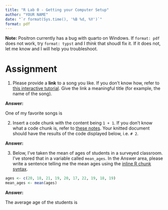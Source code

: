 ```yaml
---
title: "R Lab 0 - Getting your Computer Setup"
author: "YOUR NAME"
date: "`r format(Sys.time(), '%B %d, %Y')`"
format: pdf
---
```


**Note:** Positron currently has a bug with quarto on Windows. 
If `format: pdf` does not work, try `format: typst` and I *think* that shoudl fix it. 
If it does not, let me know and I will help you troubleshoot.

# Assignment

1. Please provide a **link** to a song you like. 
   If you don't know how, refer to [this interactive tutorial](https://www.markdowntutorial.com/). 
   Give the link a meaningful title (for example, the name of the song).

**Answer:**

One of my favorite songs is 




2. Insert a code chunk with the content being `1 + 1`. 
   If you don't know what a code chunk is, refer to [these notes](https://evalf21.classes.andrewheiss.com/resource/rmarkdown/). 
   Your knitted document should have the results of the code displayed below, i.e. `# 2`.

**Answer:**





3. Below, I've taken the mean of ages of students in a surveyed classroom. 
   I've stored that in a variable called `mean_ages`. 
   In the Answer area, please write a sentence telling me the mean ages using the [inline R chunk syntax](https://evalf21.classes.andrewheiss.com/resource/rmarkdown/#inline-chunks). 

```r
ages <- c(20, 18, 21, 19, 20, 17, 22, 19, 18, 19)
mean_ages <- mean(ages)
```

**Answer:**

The average age of the students is 


